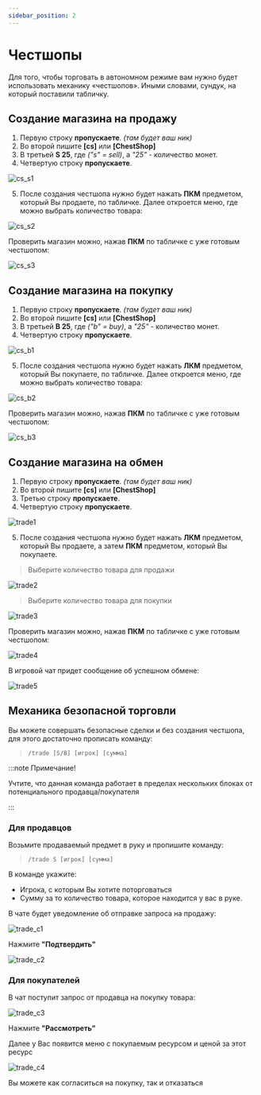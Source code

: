 ```yaml
---
sidebar_position: 2
---
```


# Честшопы

Для того, чтобы торговать в автономном режиме вам нужно будет использовать механику «честшопов». Иными словами, сундук, на который поставили табличку.

## **Создание магазина на продажу**

1. Первую строку **пропускаете**. *(там будет ваш ник)*
2. Во второй пишите **[cs]** или **[ChestShop]**
3. В третьей **S 25**, где *("s" = sell)*, а *"25"* - количество монет.
4. Четвертую строку **пропускаете**.

![cs_s1](/economy/cs_s1.png)

5. После создания честшопа нужно будет нажать **ПКМ** предметом, который Вы продаете, по табличке. Далее откроется меню, где можно выбрать количество товара:

![cs_s2](/economy/cs_s2.png)

Проверить магазин можно, нажав **ПКМ** по табличке с уже готовым честшопом:

![cs_s3](/economy/cs_s3.png)

## **Создание магазина на покупку**

1. Первую строку **пропускаете**. *(там будет ваш ник)*
2. Во второй пишите **[cs]** или **[ChestShop]**
3. В третьей **B 25**, где *("b" = buy)*, а *"25"* - количество монет.
4. Четвертую строку **пропускаете**.

![cs_b1](/economy/cs_b1.png)

5. После создания честшопа нужно будет нажать **ЛКМ** предметом, который Вы покупаете, по табличке. Далее откроется меню, где можно выбрать количество товара:

![cs_b2](/economy/cs_b2.png)

Проверить магазин можно, нажав **ПКМ** по табличке с уже готовым честшопом:

![cs_b3](/economy/cs_b3.png)

## **Создание магазина на обмен**

1. Первую строку **пропускаете**. *(там будет ваш ник)*
2. Во второй пишите **[cs]** или **[ChestShop]**
3. Третью строку **пропускаете**.
4. Четвертую строку **пропускаете**.

![trade1](/economy/trade1.png)

5. После создания честшопа нужно будет нажать **ЛКМ** предметом, который Вы продаете, а затем **ПКМ** предметом, который Вы покупаете.

>Выберите количество товара для продажи

![trade2](/economy/trade2.png)

>Выберите количество товара для покупки

![trade3](/economy/trade3.png)

Проверить магазин можно, нажав **ПКМ** по табличке с уже готовым честшопом:

![trade4](/economy/trade4.png)

В игровой чат придет сообщение об успешном обмене:

![trade5](/economy/trade5.png)

## **Механика безопасной торговли**

Вы можете совершать безопасные сделки и без создания честшопа, для этого достаточно прописать команду:

>`/trade [S/B] [игрок] [сумма]`

:::note Примечание!

Учтите, что данная команда работает в пределах нескольких блоках от потенциального продавца/покупателя

:::

### **Для продавцов**

Возьмите продаваемый предмет в руку и пропишите команду:

>`/trade S [игрок] [сумма]`

В команде укажите:

- Игрока, с которым Вы хотите поторговаться
- Сумму за то количество товара, которое находится у вас в руке.

В чате будет уведомление об отправке запроса на продажу:

![trade_c1](/economy/trade_c1.png)

Нажмите **"Подтвердить"**

![trade_c2](/economy/trade_c2.png)

### **Для покупателей**

В чат поступит запрос от продавца на покупку товара:

![trade_c3](/economy/trade_c3.png)

Нажмите **"Рассмотреть"**

Далее у Вас появится меню с покупаемым ресурсом и ценой за этот ресурс

![trade_c4](/economy/trade_c4.png)

Вы можете как согласиться на покупку, так и отказаться

